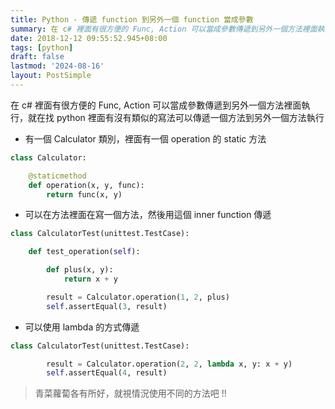 ```yaml
---
title: Python - 傳遞 function 到另外一個 function 當成參數
summary: 在 c# 裡面有很方便的 Func, Action 可以當成參數傳遞到另外一個方法裡面執行，就在找 python 裡面有沒有類似的寫法可以傳遞一個方法到另外一個方法執行
date: 2018-12-12 09:55:52.945+08:00
tags: [python]
draft: false
lastmod: '2024-08-16'
layout: PostSimple
---
```


在 c# 裡面有很方便的 Func, Action 可以當成參數傳遞到另外一個方法裡面執行，就在找 python 裡面有沒有類似的寫法可以傳遞一個方法到另外一個方法執行

- 有一個 Calculator 類別，裡面有一個 operation 的 static 方法

```python
class Calculator:

    @staticmethod
    def operation(x, y, func):
        return func(x, y)
```

- 可以在方法裡面在寫一個方法，然後用這個 inner function 傳遞

```python
class CalculatorTest(unittest.TestCase):

    def test_operation(self):

        def plus(x, y):
            return x + y

        result = Calculator.operation(1, 2, plus)
        self.assertEqual(3, result)
```

- 可以使用 lambda 的方式傳遞

```python
class CalculatorTest(unittest.TestCase):

        result = Calculator.operation(2, 2, lambda x, y: x + y)
        self.assertEqual(4, result)
```

> 青菜蘿蔔各有所好，就視情況使用不同的方法吧 !!
